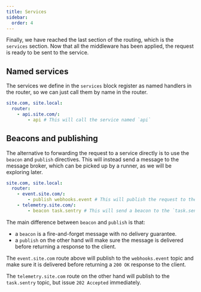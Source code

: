 ```yaml
---
title: Services
sidebar:
  order: 4
---
```


Finally, we have reached the last section of the routing, which is the `services` section.
Now that all the middleware has been applied, the request is ready to be sent to the service.

## Named services

The services we define in the `services` block register as named handlers in the router, so we can just call them by name in the router.

```yaml
site.com, site.local:
  router:
    - api.site.com/:
        - api # This will call the service named `api`
```

## Beacons and publishing

The alternative to forwarding the request to a service directly is to use the `beacon` and `publish` directives.
This will instead send a message to the message broker, which can be picked up by a runner, as we will be exploring later.

```yaml
site.com, site.local:
  router:
    - event.site.com/:
        - publish webhooks.event # This will publish the request to the `webhooks.event` topic and make sure it is delivered.
    - telemetry.site.com/:
        - beacon task.sentry # This will send a beacon to the `task.sentry` topic, but will not make the request wait.
```

The main difference between `beacon` and `publish` is that:

- a `beacon` is a fire-and-forget message with no delivery guarantee.
- a `publish` on the other hand will make sure the message is delivered before returning a response to the client.

The `event.site.com` route above will publish to the `webhooks.event` topic and make sure it is delivered before returning a `200 OK` response to the client.

The `telemetry.site.com` route on the other hand will publish to the `task.sentry` topic, but issue `202 Accepted` immediately.
